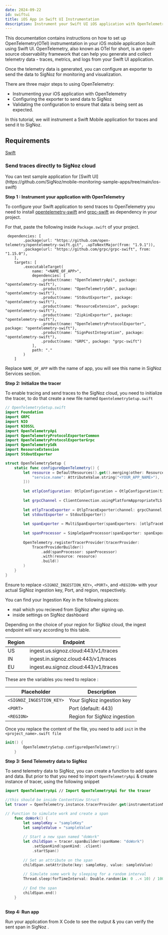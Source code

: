 ```yaml
---
date: 2024-09-22
id: swiftui
title: iOS App in Swift UI Instrumentation
description: Instrument your Swift UI iOS application with OpenTelemetry and send data to SigNoz
---
```



This documentation contains instructions on how to set up OpenTelemetry(OTel) instrumentation in your iOS mobile application built using Swift UI. OpenTelemetry, also known as OTel for short, is an open-source observability framework that can help you generate and collect telemetry data - traces, metrics, and logs from your Swift UI application.

Once the telemetry data is generated, you can configure an exporter to send the data to SigNoz for monitoring and visualization.

There are three major steps to using OpenTelemetry:

- Instrumenting your iOS application with OpenTelemetry
- Configuring the exporter to send data to SigNoz
- Validating the configuration to ensure that data is being sent as expected.

In this tutorial, we will instrument a Swift Mobile application for traces and send it to SigNoz.

## Requirements

[Swift](https://www.swift.org/getting-started/#installing-swift)

### Send traces directly to SigNoz cloud

<Admonition type="info">
You can test sample application for [Swift UI](https://github.com/SigNoz/mobile-monitoring-sample-apps/tree/main/ios-swift)
</Admonition>

**Step 1 : Instrument your application with OpenTelemetry**

To configure your Swift application to send traces to OpenTelemetry you need to install [opentelemetry-swift](https://github.com/open-telemetry/opentelemetry-swift.git) and [grpc-swift](https://github.com/grpc/grpc-swift) as dependency in your project.

For that, paste the following inside `Package.swift` of your project.

```
 dependencies: [
        .package(url: "https://github.com/open-telemetry/opentelemetry-swift.git", .upToNextMajor(from: "1.9.1")),
        .package(url: "https://github.com/grpc/grpc-swift", from: "1.15.0"),
    ],
    targets: [
        .executableTarget(
            name: "<NAME_OF_APP>",
            dependencies: [
                .product(name: "OpenTelemetryApi", package: "opentelemetry-swift"),
                .product(name: "OpenTelemetrySdk", package: "opentelemetry-swift"),
                .product(name: "StdoutExporter", package: "opentelemetry-swift"),
                .product(name: "ResourceExtension", package: "opentelemetry-swift"),
                .product(name: "ZipkinExporter", package: "opentelemetry-swift"),
                .product(name: "OpenTelemetryProtocolExporter", package: "opentelemetry-swift"),
                .product(name: "SignPostIntegration", package: "opentelemetry-swift"),
                .product(name: "GRPC", package: "grpc-swift")
            ],
            path: "."
        )
    ]
```

Replace `NAME_OF_APP` with the name of app, you will see this name in SigNoz Services section.

**Step 2: Initialize the tracer**

To enable tracing and send traces to the SigNoz cloud, you need to initialize the tracer, to do that create a new file named `OpentelemetrySetup.swift`

```swift
// OpenTelemetrySetup.swift
import Foundation
import GRPC
import NIO
import NIOSSL
import OpenTelemetryApi
import OpenTelemetryProtocolExporterCommon
import OpenTelemetryProtocolExporterGrpc
import OpenTelemetrySdk
import ResourceExtension
import StdoutExporter

struct OpenTelemetrySetup {
    static func configureOpenTelemetry() {
        let resource = DefaultResources().get().merging(other: Resource(attributes: [
            "service.name": AttributeValue.string("<YOUR_APP_NAME>"), 
        ]))
        
        let otlpConfiguration: OtlpConfiguration = OtlpConfiguration(timeout: TimeInterval(10), headers: [("signoz-access-token", "<SIGNOZ_INGESTION_KEY>")])
        
        let grpcChannel = ClientConnection.usingPlatformAppropriateTLS(for: MultiThreadedEventLoopGroup(numberOfThreads: 1)).connect(host: "ingest.[REGION].signoz.cloud", port: 443)
        
        let otlpTraceExporter = OtlpTraceExporter(channel: grpcChannel, config: otlpConfiguration)
        let stdoutExporter = StdoutExporter()
        
        let spanExporter = MultiSpanExporter(spanExporters: [otlpTraceExporter, stdoutExporter])
        
        let spanProcessor = SimpleSpanProcessor(spanExporter: spanExporter)
        
        OpenTelemetry.registerTracerProvider(tracerProvider:
            TracerProviderBuilder()
                .add(spanProcessor: spanProcessor)
                .with(resource: resource)
                .build()
        )
    }
}
```

Ensure to replace `<SIGNOZ_INGESTION_KEY>`, `<PORT>`, and `<REGION>` with your actual SigNoz ingestion key, Port, and region, respectively.

You can find your Ingestion Key in the following places:
-  mail which you recieved from SigNoz after signing up.
- inside settings on SigNoz dashboard

Depending on the choice of your region for SigNoz cloud, the ingest endpoint will vary according to this table.

| Region | Endpoint |
| --- | --- |
| US |	ingest.us.signoz.cloud:443/v1/traces |
| IN |	ingest.in.signoz.cloud:443/v1/traces |
| EU | ingest.eu.signoz.cloud:443/v1/traces |


These are the variables you need to replace :

| Placeholder                | Description                                 |
|----------------------------|---------------------------------------------|
| `<SIGNOZ_INGESTION_KEY>`   | Your SigNoz ingestion key                   |
| `<PORT>`                    | Port (default: 443)                         |
| `<REGION>`   | Region for SigNoz ingestion                    |

Once you replace the content of the file, you need to add `init` in the `<project_name>.swift file` 

```swift
init() {
        OpenTelemetrySetup.configureOpenTelemetry()
    }
```

**Step 3: Send Telemetry data to SigNoz**

To send telemetry data to SigNoz, you can create a function to add spans and data. But prior to that you need to import `OpenTelemetryApi` & create instance of tracer, using the following snippet

```swift
import OpenTelemetryApi // Import OpenTelemetryApi for the tracer

//this should be inside ContentView Struct
let tracer = OpenTelemetry.instance.tracerProvider.get(instrumentationName: "SwiftExample", instrumentationVersion: "semver:0.1.0")

// Function to simulate work and create a span
    func doWork() {
        let sampleKey = "sampleKey"
        let sampleValue = "sampleValue"
        
        // Start a new span named "doWork"
        let childSpan = tracer.spanBuilder(spanName: "doWork")
            .setSpanKind(spanKind: .client)
            .startSpan()
        
        // Set an attribute on the span
        childSpan.setAttribute(key: sampleKey, value: sampleValue)
        
        // Simulate some work by sleeping for a random interval
        Thread.sleep(forTimeInterval: Double.random(in: 0 ..< 10) / 100)
        
        // End the span
        childSpan.end()
    }
    
```


**Step 4: Run app**

Run your application from X Code to see the output & you can verify the sent span in SigNoz .

